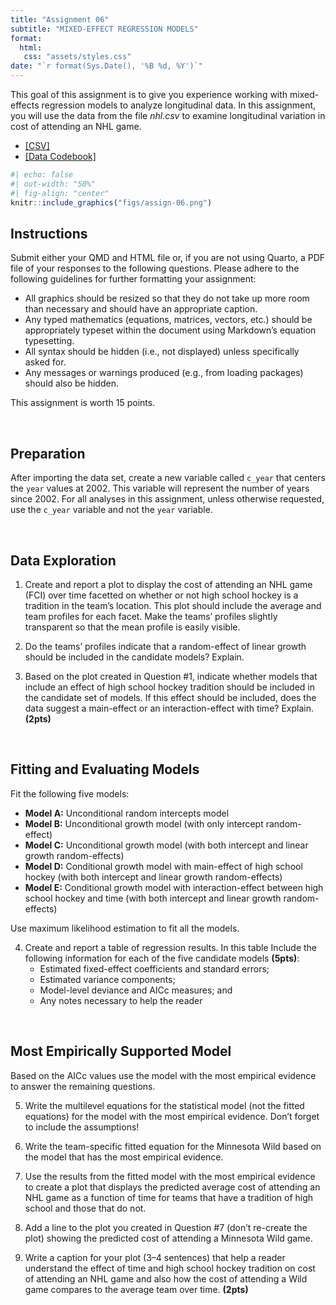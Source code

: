 ```yaml
---
title: "Assignment 06"
subtitle: "MIXED-EFFECT REGRESSION MODELS"
format:
  html:
   css: "assets/styles.css"
date: "`r format(Sys.Date(), '%B %d, %Y')`"
---
```



This goal of this assignment is to give you experience working with mixed-effects regression models to analyze longitudinal data. In this assignment, you will use the data from the file *nhl.csv* to examine longitudinal variation in cost of attending an NHL game.

- [[CSV]](https://raw.githubusercontent.com/zief0002/benevolent-anteater/main/data/nhl.csv)
- [[Data Codebook]](http://zief0002.github.io/benevolent-anteater/codebooks/nhl.html)


```r
#| echo: false
#| out-width: "50%"
#| fig-align: "center"
knitr::include_graphics("figs/assign-06.png")
```

## Instructions

Submit either your QMD and HTML file or, if you are not using Quarto, a PDF file of your responses to the following questions. Please adhere to the following guidelines for further formatting your assignment:

- All graphics should be resized so that they do not take up more room than necessary and should have an appropriate caption.
- Any typed mathematics (equations, matrices, vectors, etc.) should be appropriately typeset within the document using Markdown's equation typesetting.
- All syntax should be hidden (i.e., not displayed) unless specifically asked for.
- Any messages or warnings produced (e.g., from loading packages) should also be hidden.

This assignment is worth 15 points.


<br />



## Preparation

After importing the data set, create a new variable called `c_year` that centers the `year` values at 2002. This variable will represent the number of years since 2002. For all analyses in this assignment, unless otherwise requested, use the `c_year` variable and not the `year` variable. 

<br />


## Data Exploration

1. Create and report a plot to display the cost of attending an NHL game (FCI) over time facetted on whether or not high school hockey is a tradition in the team's location. This plot should include the average and team profiles for each facet. Make the teams' profiles slightly transparent so that the mean profile is easily visible.

2. Do the teams' profiles indicate that a random-effect of linear growth should be included in the candidate models? Explain.

3. Based on the plot created in Question #1, indicate whether models that include an effect of high school hockey tradition should be included in the candidate set of models. If this effect should be included, does the data suggest a main-effect or an interaction-effect with time? Explain. **(2pts)**

<br />


## Fitting and Evaluating Models

Fit the following five models:

- **Model A:** Unconditional random intercepts model
- **Model B:** Unconditional growth model (with only intercept random-effect)
- **Model C:** Unconditional growth model (with both intercept and linear growth random-effects)
- **Model D:** Conditional growth model with main-effect of high school hockey (with both intercept and linear growth random-effects)
- **Model E:** Conditional growth model with interaction-effect between high school hockey and time (with both intercept and linear growth random-effects)

Use maximum likelihood estimation to fit all the models.

4. Create and report a table of regression results. In this table Include the following information for each of the five candidate models **(5pts)**:
    - Estimated fixed-effect coefficients and standard errors;
    - Estimated variance components;
    - Model-level deviance and AICc measures; and
    - Any notes necessary to help the reader

<br />


## Most Empirically Supported Model

Based on the AICc values use the model with the most empirical evidence to answer the remaining questions.


5. Write the multilevel equations for the statistical model (not the fitted equations) for the model with the most empirical evidence. Don't forget to include the assumptions!

6. Write the team-specific fitted equation for the Minnesota Wild based on the model that has the most empirical evidence.

7. Use the results from the fitted model with the most empirical evidence to create a plot that displays the predicted average cost of attending an NHL game as a function of time for teams that have a tradition of high school and those that do not.

8. Add a line to the plot you created in Question \#7 (don't re-create the plot) showing the predicted cost of attending a Minnesota Wild game.

9.  Write a caption for your plot (3--4 sentences) that help a reader understand the effect of time and high school hockey tradition on cost of attending an NHL game and also how the cost of attending a Wild game compares to the average team over time. **(2pts)**



